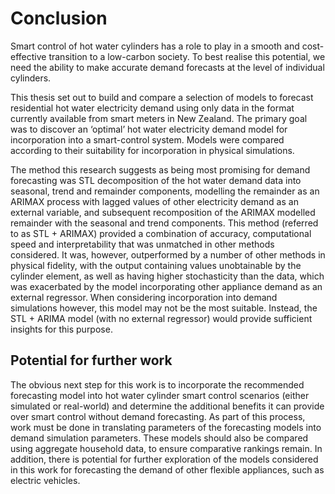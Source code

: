 # Conclusion {#conclusion}

Smart control of hot water cylinders has a role to play in a smooth and cost-effective transition to a low-carbon society.
To best realise this potential, we need the ability to make accurate demand forecasts at the level of individual cylinders.

This thesis set out to build and compare a selection of models to forecast residential hot water electricity demand using only data in the format currently available from smart meters in New Zealand. The primary goal was to discover an 'optimal' hot water electricity demand model for incorporation into a smart-control system. Models were compared according to their suitability for incorporation in physical simulations.

The method this research suggests as being most promising for demand forecasting was STL decomposition of the hot water demand data into seasonal, trend and remainder components, modelling the remainder as an ARIMAX process with lagged values of other electricity demand as an external variable, and subsequent recomposition of the ARIMAX modelled remainder with the seasonal and trend components. This method (referred to as STL + ARIMAX) provided a combination of accuracy, computational speed and interpretability that was unmatched in other methods considered. It was, however, outperformed by a number of other methods in physical fidelity, with the output containing values unobtainable by the cylinder element, as well as having higher stochasticity than the data, which was exacerbated by the model incorporating other appliance demand as an external regressor. 
When considering incorporation into demand simulations however, this model may not be the most suitable. 
Instead, the STL + ARIMA model (with no external regressor) would provide sufficient insights for this purpose. 

## Potential for further work 

The obvious next step for this work is to incorporate the recommended forecasting model into hot water cylinder smart control scenarios (either simulated or real-world) and determine the additional benefits it can provide over smart control without demand forecasting.
As part of this process, work must be done in translating parameters of the forecasting models into demand simulation parameters.
These models should also be compared using aggregate household data, to ensure comparative rankings remain.
In addition, there is potential for further exploration of the models considered in this work for forecasting the demand of other flexible appliances, such as electric vehicles.

<!--
### Generalised additive models
_One article used this method. Was quite involved to describe and build, ran out of time. Not sure if worth mentioning_

Another prediction method that is used for electricity demand forecasting is _generalized additive models_. These...

### Exponential smoothing
_Again, one article used this method. Didn't get around to incorporating but this one should actually be quite easy to include if you consider it worthwhile._

Another forecasting model referred to within the literature is exponential smoothing. This method is generally regarded as performing similarly to ARIMA modelling, but can outperform ARIMA in forecasts of extremely stochastic data.

### Logistic regression
The element within a typical hot water cylinder works is controlled thermostatically by an "on-off" (otherwise known as "bang-bang") controller. This type of controller turns the element fully "on" when the water temperature drops below a certain temperature, and then fully off again once the water reaches another (slightly higher) temperature. _include diagram?_
On small timescales, the element may then be considered a binary process, impacting our choice of forecasting model. Forecasting a binary output requires more sophisticated models than forecasting a "continous" output. 
Logistic Autoregression is a predictive model that takes the autoregression model from Chapter \@ref(results) and.....
_Not sure how much detail I should go into here_

-->

<!--
Despite the reasonable forecasting accuracy of the vector autoregression method above, the model diverges from physical reality in two crucial ways. First, the model is fitted using ordinary least squares, with no regard for maintaining the forcasted demand to be greater than zero.

In addition, vector autoregression assumes continuity of the process. While the half-hour data (being actually 30 minute averages of 1 minute data) appears roughly continuous, the 1 minute data shows the element is essentially a discrete process, with the element either being fully on or fully off.
-->
